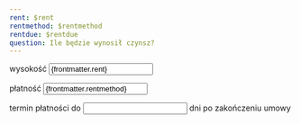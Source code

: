 ```yaml
---
rent: $rent
rentmethod: $rentmethod
rentdue: $rentdue
question: Ile będzie wynosił czynsz?
---
```

wysokość <input type="text" name="rent" value={frontmatter.rent} />

płatność <input type="text" name="rentmethod" value={frontmatter.rentmethod} />

termin płatności do <input type="number" name="rentdue" value={frontmatter.rentdue} /> dni po zakończeniu umowy